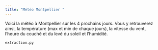 ```yaml
---
title: "Météo Montpellier "
---
```

Voici la météo à Montpellier sur les 4 prochains jours.
Vous y retrouverez ainsi, la température (max et min de chaque jours), la vitesse du vent, l'heure du couché et du levé du soleil et l'humidité.
```python
extraction.py
```
